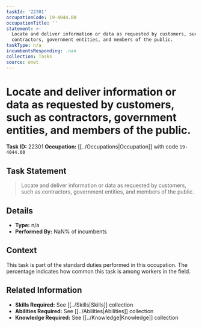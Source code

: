 ```yaml
---
taskId: '22301'
occupationCode: 19-4044.00
occupationTitle: ''
statement: >-
  Locate and deliver information or data as requested by customers, such as
  contractors, government entities, and members of the public.
taskType: n/a
incumbentsResponding: .nan
collection: Tasks
source: onet
---
```

# Locate and deliver information or data as requested by customers, such as contractors, government entities, and members of the public.

**Task ID:** 22301
**Occupation:** [[../Occupations|Occupation]] with code `19-4044.00`

## Task Statement

> Locate and deliver information or data as requested by customers, such as contractors, government entities, and members of the public.

## Details

- **Type:** n/a
- **Performed By:** NaN% of incumbents

## Context

This task is part of the standard duties performed in this occupation. The percentage indicates how common this task is among workers in the field.

## Related Information

- **Skills Required:** See [[../Skills|Skills]] collection
- **Abilities Required:** See [[../Abilities|Abilities]] collection
- **Knowledge Required:** See [[../Knowledge|Knowledge]] collection
